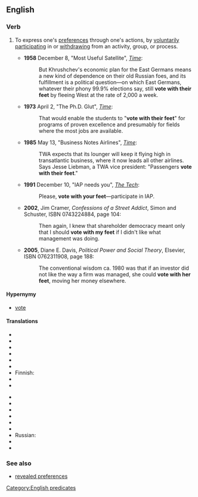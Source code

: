 ==English==

===Verb===
{{infl|en|verb|head=[[to]] [[vote]] [[with]] [[one]][['s]] [[feet]]}}

# {{idiom}} To express one's [[preference]]s through one's actions, by [[voluntarily]] [[participate|participating]] in or  [[withdraw]]ing from an activity, group, or process.
#* '''1958''' December 8, "Most Useful Satellite", [[w:Time (magazine)|''Time'']]:<!--There are _much_ earlier uses than 1958, but that's the earliest I could confirm a quotation from easily.-->
#*: But Khrushchev's economic plan for the East Germans means a new kind of dependence on their old Russian foes, and its fulfillment is a political question—on which East Germans, whatever their phony 99.9% elections say, still '''vote with their feet''' by fleeing West at the rate of 2,000 a week.
#* '''1973''' April 2, "The Ph.D. Glut", [[w:Time (magazine)|''Time'']]:
#*: That would enable the students to "'''vote with their feet'''" for programs of proven excellence and presumably for fields where the most jobs are available.
#* '''1985''' May 13, "Business Notes Airlines",<!--someone should check that on paper or microfiche: it probably needs a colon or dash: i only saw it online--> [[w:Time (magazine)|''Time'']]:
#*: TWA expects that its lounger will keep it flying high in transatlantic business, where it now leads all other airlines. Says Jesse Liebman, a TWA vice president: "Passengers '''vote with their feet'''."
#* '''1991''' December 10, "IAP needs you", [[w:The Tech (newspaper)|''The Tech'']]:
#*: Please, '''vote with your feet'''—participate in IAP.
#* '''2002''', Jim Cramer, ''Confessions of a Street Addict'', Simon and Schuster, ISBN 0743224884, page 104:
#*: Then again, I knew that shareholder democracy meant only that I should '''vote with my feet''' if I didn't like what management was doing.
#* '''2005''', Diane E. Davis, ''Political Power and Social Theory'', Elsevier, ISBN 0762311908, page 188:
#*: The conventional wisdom ca. 1980 was that if an investor did not like the way a firm was managed, she could '''vote with her feet''', moving her money elsewhere.

====Hypernymy====
* [[vote]]

====Translations====
{{trans-top|to express one's preferences through one's actions}}
* {{trreq|Arabic}}
* {{trreq|Armenian}}
* {{trreq|Catalan}}
* {{trreq|Chinese}}
* {{trreq|Czech}}
* {{trreq|Dutch}}
* Finnish: {{t-|fi|äänestää jaloillaan}}
* {{trreq|French}}
* {{trreq|German}}
{{trans-mid}}
* {{trreq|Hindi}}
* {{trreq|Italian}}
* {{trreq|Japanese}}
* {{trreq|Korean}}
* {{trreq|Polish}}
* {{trreq|Portuguese}}
* Russian: {{t|ru|голосовать ногами|tr=golosovát' nogámi}}
* {{trreq|Spanish}}
* {{trreq|Vietnamese}}
{{trans-bottom}}

===See also===
* [[revealed preferences]]

[[Category:English predicates]]